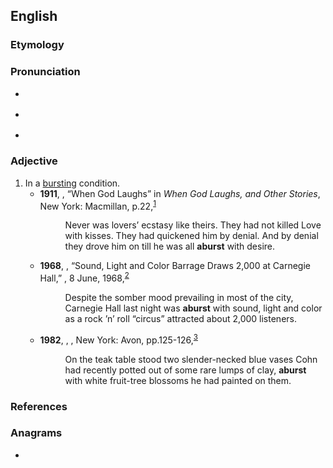 ==English==

===Etymology===
{{prefix|en|a|burst}}

===Pronunciation===
* {{a|RP}} {{IPA|en|/əˈbɜːst/}}
* {{a|US}} {{IPA|en|/əˈbɝst/}}
* {{rhymes|en|ɜː(ɹ)st|s=2}}

===Adjective===
{{en-adj|-}}

# In a [[bursting]] condition.
#* '''1911''', {{w|Jack London}}, “When God Laughs” in ''When God Laughs, and Other Stories'', New York: Macmillan, p.{{nbsp}}22,<sup>[https://archive.org/details/whengodlaughs00londrich]</sup>
#*: Never was lovers’ ecstasy like theirs. They had not killed Love with kisses. They had quickened him by denial. And by denial they drove him on till he was all '''aburst''' with desire.
#* '''1968''', {{w|Robert Shelton (critic)|Robert Shelton}}, “Sound, Light and Color Barrage Draws 2,000 at Carnegie Hall,” ''{{w|The New York Times}}'', 8 June, 1968,<sup>[https://www.nytimes.com/1968/06/08/archives/sound-light-and-color-barrage-draws-2000-at-carnegie-hall.html]</sup>
#*: Despite the somber mood prevailing in most of the city, Carnegie Hall last night was '''aburst''' with sound, light and color as a rock ’n’ roll “circus” attracted about 2,000 listeners.
#* '''1982''', {{w|Bernard Malamud}}, ''{{w|God's Grace (novel)|God’s Grace}}'', New York: Avon, pp.{{nbsp}}125-126,<sup>[https://archive.org/details/godsgrace00mala]</sup>
#*: On the teak table stood two slender-necked blue vases Cohn had recently potted out of some rare lumps of clay, '''aburst''' with white fruit-tree blossoms he had painted on them.

===References===
{{R:MW3 1976|page=8}}

===Anagrams===
* {{anagrams|en|a=abrstu|Straub|Traubs|arbust|sarbut}}